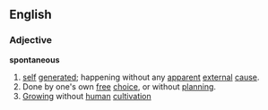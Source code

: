 ==English==
===Adjective===
'''spontaneous'''
#[[self]] [[generate]]d; happening without any [[apparent]] [[external]] [[cause]].
#Done by one's own [[free]] [[choice]], or without [[planning]].
#[[Grow]]ing without [[human]] [[cultivation]]